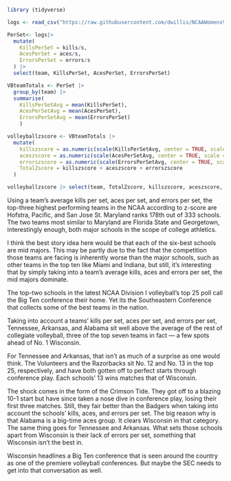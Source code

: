 ```r
library (tidyverse)
```

```r
logs <- read_csv("https://raw.githubusercontent.com/dwillis/NCAAWomensVolleyballData/main/data/ncaa_womens_volleyball_matchstats_2023.csv")
```

```r
PerSet<- logs|>
  mutate(
    KillsPerSet = kills/s,
    AcesPerSet = aces/s,
    ErrorsPerSet = errors/s
  ) |>
  select(team, KillsPerSet, AcesPerSet, ErrorsPerSet)
```

```r
VBteamTotals <- PerSet |> 
  group_by(team) |> 
  summarise(
    KillsPerSetAvg = mean(KillsPerSet), 
    AcesPerSetAvg = mean(AcesPerSet), 
    ErrorsPerSetAvg = mean(ErrorsPerSet)
    ) 
```

```r
volleyballzscore <- VBteamTotals |>
  mutate(
    killszscore = as.numeric(scale(KillsPerSetAvg, center = TRUE, scale = TRUE)),
    aceszscore = as.numeric(scale(AcesPerSetAvg, center = TRUE, scale = TRUE)),
    errorszscore = as.numeric(scale(ErrorsPerSetAvg, center = TRUE, scale = TRUE)) *-1,
    TotalZscore = killszscore + aceszscore + errorszscore
  )
```


```r
volleyballzscore |> select(team, TotalZscore, killszscore, aceszscore, errorszscore) |> arrange(desc(TotalZscore))
```

Using a team's average kills per set, aces per set, and errors per set, the top-three highest performing teams in the NCAA according to z-score are Hofstra, Pacific, and San Jose St. Maryland ranks 178th out of 333 schools. The two teams most similar to Maryland are Florida State and Georgetown, interestingly enough, both major schools in the scope of college athletics.

I think the best story idea here would be that each of the six-best schools are mid majors. This may be partly due to the fact that the competition those teams are facing is inherently worse than the major schools, such as other teams in the top ten like Miami and Indiana, but still, it's interesting that by simply taking into a team's average kills, aces and errors per set, the mid majors dominate.


The top-two schools in the latest NCAA Division I volleyball's top 25 poll call the Big Ten conference their home. Yet its the Southeastern Conference that collects some of the best teams in the nation.

Taking into account a teams' kills per set, aces per set, and errors per set, Tennessee, Arkansas, and Alabama sit well above the average of the rest of collegiate volleyball, three of the top seven teams in fact — a few spots ahead of No. 1 Wisconsin. 

For Tennessee and Arkansas, that isn't as much of a surprise as one would think. The Volunteers and the Razorbacks sit No. 12 and No. 13 in the top 25, respectively, and have both gotten off to perfect starts through conference play. Each schools' 13 wins matches that of Wisconsin. 

The shock comes in the form of the Crimson Tide. They got off to a blazing 10-1 start but have since taken a nose dive in conference play, losing their first three matches. Still, they fair better than the Badgers when taking into account the schools' kills, aces, and errors per set. The big reason why is that Alabama is a big-time aces group. It clears Wisconsin in that category. The same thing goes for Tennessee and Arkansas. What sets those schools apart from Wisconsin is their lack of errors per set, something that Wisconsin isn't the best in.

Wisconsin headlines a Big Ten conference that is seen around the country as one of the premiere volleyball conferences. But maybe the SEC needs to get into that conversation as well.
